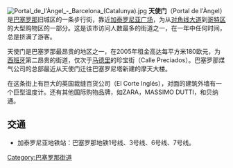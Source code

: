 {{unreferenced|time=2018-04-23T12:45:44+00:00}}
[[File:Portal_de_l'Àngel_-_Barcelona_(Catalunya).jpg|thumb]]
'''天使门'''（Portal de l'Àngel）是[[巴塞罗那|巴塞罗那]]旧城区的一条步行街，靠近[[加泰罗尼亚广场|加泰罗尼亚广场]]，为从[[对角线大道|对角线大道]]到[[哥特区|哥特区]]的大型购物区的一部分。这是该市访问人数最多的街道之一，在一年中任何时间，总是挤满了游客。

天使门是巴塞罗那最昂贵的地区之一，在2005年租金高达每平方米180欧元，为[[西班牙|西班牙]]第二昂贵的街道，仅次于[[马德里|马德里]]的珍宝街（Calle Preciados）。巴塞罗那煤气公司的总部最近从天使门迁往巴塞罗尼塔新建的摩天大楼。

在这条街上有巨大的英国裁缝百货公司（El Corte Inglés），对面的建筑外墙有一个巨型温度计。还有其他国际购物品牌，如ZARA，MASSIMO DUTTI，和贝纳通。
==交通==
*加泰罗尼亚地铁站：巴塞罗那地铁1号线、3号线、6号线、7号线。

[[Category:巴塞罗那街道|Category:巴塞罗那街道]]